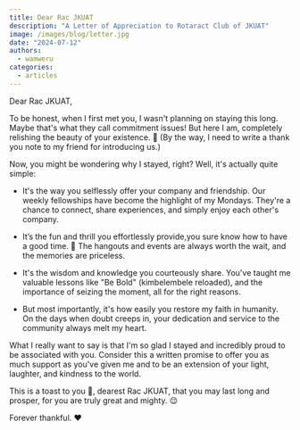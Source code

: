 ```yaml
---
title: Dear Rac JKUAT
description: "A Letter of Appreciation to Rotaract Club of JKUAT"
image: /images/blog/letter.jpg
date: "2024-07-12"
authors:
  - wamweru
categories:
  - articles
---
```


Dear Rac JKUAT,

To be honest, when I first met you, I wasn't planning on staying this long. Maybe that's what they call commitment issues! But here I am, completely relishing the beauty of your existence. 🥰 (By the way, I need to write a thank you note to my friend for introducing us.)

Now, you might be wondering why I stayed, right? Well, it's actually quite simple:

- It's the way you selflessly offer your company and friendship. Our weekly fellowships have
  become the highlight of my Mondays. They're a chance to connect, share experiences, and
  simply enjoy each other's company.

- It’s the fun and thrill you effortlessly provide,you sure know how to have a good time. 🥳 The hangouts and events are always worth the wait, and the memories are priceless.

- It's the wisdom and knowledge you courteously share. You've taught me valuable lessons like
  "Be Bold" (kimbelembele reloaded), and the importance of seizing the moment, all for the
  right reasons.

- But most importantly, it's how easily you restore my faith in humanity. On the days when
  doubt creeps in, your dedication and service to the community always melt my heart.

What I really want to say is that I'm so glad I stayed and incredibly proud to be associated with you. Consider this a written promise to offer you as much support as you've given me and to be an extension of your light, laughter, and kindness to the world.

This is a toast to you 🥂, dearest Rac JKUAT, that you may last long and prosper, for you are truly great and mighty. 😌

Forever thankful. ❤️
